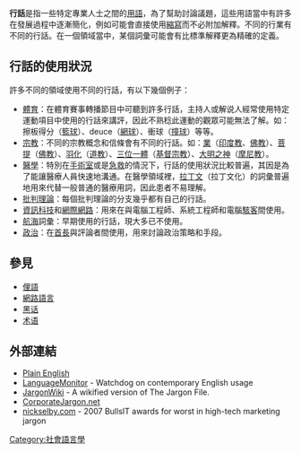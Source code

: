 {{Unreferenced |time=2011-04-26T14:40:04+00:00 }}
'''行話'''是指一些特定專業人士之間的[[用語|用語]]，為了幫助討論議題，這些用語當中有許多在發展過程中逐漸簡化，例如可能會直接使用[[縮寫|縮寫]]而不必附加解釋。不同的行業有不同的行話。在一個領域當中，某個詞彙可能會有比標準解釋更為精確的定義。

== 行話的使用狀況 ==
許多不同的領域使用不同的行話，有以下幾個例子：
* [[体育运动|體育]]：在體育賽事轉播節目中可聽到許多行話，主持人或解说人經常使用特定運動項目中使用的行話來講評，因此不熟稔此運動的觀眾可能無法了解。如：擦板得分（[[籃球|籃球]]）、deuce（[[網球|網球]]）、衝球（[[撞球|撞球]]）等等。
*[[宗教|宗教]]：不同的宗教概念和信條會有不同的行話。如：[[業|業]]（[[印度教|印度教]]、[[佛教|佛教]]）、[[菩提|菩提]]（[[佛教|佛教]]）、[[羽化|羽化]]（[[道教|道教]]）、[[三位一體|三位一體]]（[[基督宗教|基督宗教]]）、[[大明之神|大明之神]]（[[摩尼教|摩尼教]]）。
* [[醫學|醫學]]：特別在[[手術室|手術室]]或是[[急救|急救]]的情況下，行話的使用狀況比較普遍，其因是為了能讓醫療人員快速地溝通。在醫學領域裡，[[拉丁文|拉丁文]]（拉丁文化）的詞彙普遍地用來代替一般普通的醫療用詞，因此患者不易理解。
* [[批判理論|批判理論]]：每個批判理論的分支幾乎都有自己的行話。
* [[資訊科技|資訊科技]]和[[網際網路|網際網路]]：用來在與電腦工程師、系統工程師和電腦[[駭客|駭客]]間使用。
* [[航海|航海]]詞彙：早期使用的行話，現大多已不使用。
* [[政治|政治]]：在[[首長|首長]]與評論者間使用，用來討論政治策略和手段。

==參見==
*[[俚語|俚語]]
*[[網路語言|網路語言]]
*[[黑话|黑话]]
*[[术语|术语]]

==外部連結==
* [http://www.plainenglish.co.uk/ Plain English] {{Wayback|url=http://www.plainenglish.co.uk/ |date=20210501191959 }}
* [http://www.LanguageMonitor.com LanguageMonitor] {{Wayback|url=http://www.languagemonitor.com/ |date=20180530111324 }} - Watchdog on contemporary English usage
* [https://web.archive.org/web/20080921101116/http://jargonwiki.com/wiki/Main_Page JargonWiki] - A wikified version of The Jargon File.
* [https://web.archive.org/web/20170923121020/http://corporatejargon.net/ CorporateJargon.net]
* [http://www.nickselby.com/bullsit nickselby.com]{{Dead link|date=2018年6月 |bot=InternetArchiveBot |fix-attempted=no }} - 2007 BullsIT awards for worst in high-tech marketing jargon

{{Authority control}}
[[Category:社會語言學|Category:社會語言學]]